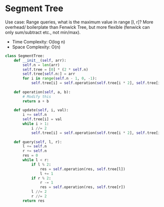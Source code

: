 # Segment Tree

Use case: Range queries, what is the maximum value in range [l, r]? More overhead/ boilerplate than Fenwick Tree, but more flexible (fenwick can only sum/subtract etc., not min/max).

- Time Complexity: O(log n) 
- Space Complexity: O(n)

```python
class SegmentTree:
    def __init__(self, arr):
        self.n = len(arr)
        self.tree = [0] * (2 * self.n)
        self.tree[self.n:] = arr
        for i in range(self.n - 1, 0, -1):
            self.tree[i] = self.operation(self.tree[i * 2], self.tree[i * 2 + 1])
    
    def operation(self, a, b):
        # Modify this
        return a + b
    
    def update(self, i, val):
        i += self.n
        self.tree[i] = val
        while i > 1:
            i //= 2
            self.tree[i] = self.operation(self.tree[i * 2], self.tree[i * 2 + 1])
    
    def query(self, l, r):
        l += self.n
        r += self.n
        res = 0
        while l < r:
            if l % 2:
                res = self.operation(res, self.tree[l])
                l += 1
            if r % 2:
                r -= 1
                res = self.operation(res, self.tree[r])
            l //= 2
            r //= 2
        return res
```